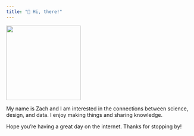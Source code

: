 ```yaml
---
title: "👋 Hi, there!"
---
```


![](images/profile.png){width="200"}

My name is Zach and I am interested in the connections between science, design, and data. I enjoy making things and sharing knowledge.

Hope you’re having a great day on the internet. Thanks for stopping by!
